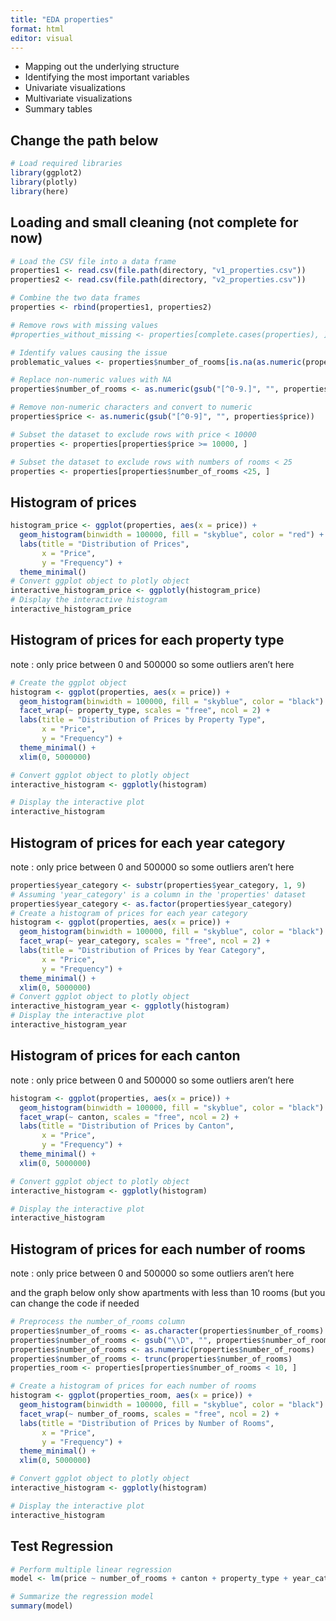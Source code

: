 ```yaml
---
title: "EDA properties"
format: html
editor: visual
---
```


* Mapping out the underlying structure
* Identifying the most important variables
* Univariate visualizations
* Multivariate visualizations
* Summary tables


## Change the path below

```r
# Load required libraries
library(ggplot2)
library(plotly)
library(here)
```

## Loading and small cleaning (not complete for now)

```r
# Load the CSV file into a data frame
properties1 <- read.csv(file.path(directory, "v1_properties.csv"))
properties2 <- read.csv(file.path(directory, "v2_properties.csv"))

# Combine the two data frames
properties <- rbind(properties1, properties2)

# Remove rows with missing values
#properties_without_missing <- properties[complete.cases(properties), ]

# Identify values causing the issue
problematic_values <- properties$number_of_rooms[is.na(as.numeric(properties$number_of_rooms))]

# Replace non-numeric values with NA
properties$number_of_rooms <- as.numeric(gsub("[^0-9.]", "", properties$number_of_rooms))

# Remove non-numeric characters and convert to numeric
properties$price <- as.numeric(gsub("[^0-9]", "", properties$price))

# Subset the dataset to exclude rows with price < 10000
properties <- properties[properties$price >= 10000, ]

# Subset the dataset to exclude rows with numbers of rooms < 25
properties <- properties[properties$number_of_rooms <25, ]
```


## Histogram of prices

```r
histogram_price <- ggplot(properties, aes(x = price)) +
  geom_histogram(binwidth = 100000, fill = "skyblue", color = "red") +
  labs(title = "Distribution of Prices",
       x = "Price",
       y = "Frequency") +
  theme_minimal()
# Convert ggplot object to plotly object
interactive_histogram_price <- ggplotly(histogram_price)
# Display the interactive histogram
interactive_histogram_price

```

## Histogram of prices for each property type

note : only price between 0 and 500000 so some outliers aren't here

```r
# Create the ggplot object
histogram <- ggplot(properties, aes(x = price)) +
  geom_histogram(binwidth = 100000, fill = "skyblue", color = "black") +
  facet_wrap(~ property_type, scales = "free", ncol = 2) +
  labs(title = "Distribution of Prices by Property Type",
       x = "Price",
       y = "Frequency") +
  theme_minimal() +
  xlim(0, 5000000)

# Convert ggplot object to plotly object
interactive_histogram <- ggplotly(histogram)

# Display the interactive plot
interactive_histogram
```

## Histogram of prices for each year category

note : only price between 0 and 500000 so some outliers aren't here

```r
properties$year_category <- substr(properties$year_category, 1, 9)
# Assuming 'year_category' is a column in the 'properties' dataset
properties$year_category <- as.factor(properties$year_category)
# Create a histogram of prices for each year category
histogram <- ggplot(properties, aes(x = price)) +
  geom_histogram(binwidth = 100000, fill = "skyblue", color = "black") +
  facet_wrap(~ year_category, scales = "free", ncol = 2) +
  labs(title = "Distribution of Prices by Year Category",
       x = "Price",
       y = "Frequency") +
  theme_minimal() +
  xlim(0, 5000000)
# Convert ggplot object to plotly object
interactive_histogram_year <- ggplotly(histogram)
# Display the interactive plot
interactive_histogram_year

```

## Histogram of prices for each canton

note : only price between 0 and 500000 so some outliers aren't here

```r
histogram <- ggplot(properties, aes(x = price)) +
  geom_histogram(binwidth = 100000, fill = "skyblue", color = "black") +
  facet_wrap(~ canton, scales = "free", ncol = 2) +
  labs(title = "Distribution of Prices by Canton",
       x = "Price",
       y = "Frequency") +
  theme_minimal() +
  xlim(0, 5000000)

# Convert ggplot object to plotly object
interactive_histogram <- ggplotly(histogram)

# Display the interactive plot
interactive_histogram

```

## Histogram of prices for each number of rooms

note : only price between 0 and 500000 so some outliers aren't here

and the graph below only show apartments with less than 10 rooms (but you can change the code if needed

```r

# Preprocess the number_of_rooms column
properties$number_of_rooms <- as.character(properties$number_of_rooms)
properties$number_of_rooms <- gsub("\\D", "", properties$number_of_rooms)  # Remove non-numeric characters
properties$number_of_rooms <- as.numeric(properties$number_of_rooms)       # Convert to numeric
properties$number_of_rooms <- trunc(properties$number_of_rooms)             # Truncate non-integer values
properties_room <- properties[properties$number_of_rooms < 10, ]                  # Filter only number_of_rooms less than 10

# Create a histogram of prices for each number of rooms
histogram <- ggplot(properties_room, aes(x = price)) +
  geom_histogram(binwidth = 100000, fill = "skyblue", color = "black") +
  facet_wrap(~ number_of_rooms, scales = "free", ncol = 2) +
  labs(title = "Distribution of Prices by Number of Rooms",
       x = "Price",
       y = "Frequency") +
  theme_minimal() +
  xlim(0, 5000000)

# Convert ggplot object to plotly object
interactive_histogram <- ggplotly(histogram)

# Display the interactive plot
interactive_histogram

```

## Test Regression

```r
# Perform multiple linear regression
model <- lm(price ~ number_of_rooms + canton + property_type + year_category, data = properties)

# Summarize the regression model
summary(model)
```
